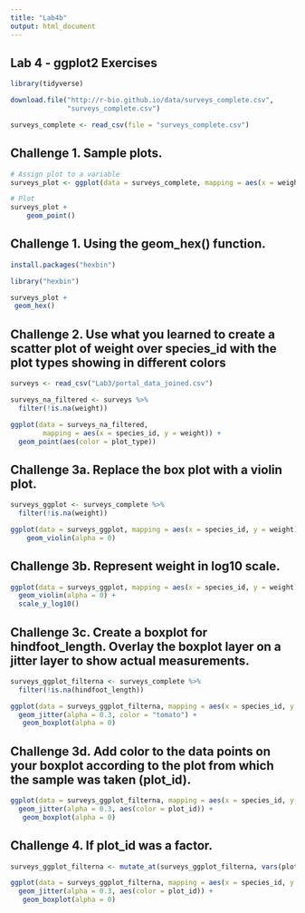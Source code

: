 ```yaml
---
title: "Lab4b"
output: html_document
---
```


## Lab 4 - ggplot2 Exercises

```r
library(tidyverse)
```


```r
download.file("http://r-bio.github.io/data/surveys_complete.csv",
              "surveys_complete.csv")

surveys_complete <- read_csv(file = "surveys_complete.csv")
```

## Challenge 1. Sample plots. 

```r
# Assign plot to a variable
surveys_plot <- ggplot(data = surveys_complete, mapping = aes(x = weight, y = hindfoot_length))
```

```r
# Plot
surveys_plot + 
    geom_point()
```

## Challenge 1. Using the geom_hex() function.

```r
install.packages("hexbin")

library("hexbin")
```


```r
surveys_plot +
 geom_hex()
```

## Challenge 2. Use what you learned to create a scatter plot of weight over species_id with the plot types showing in different colors


```r
surveys <- read_csv("Lab3/portal_data_joined.csv")
```

```r
surveys_na_filtered <- surveys %>%
  filter(!is.na(weight))
```


```r
ggplot(data = surveys_na_filtered, 
        mapping = aes(x = species_id, y = weight)) +
  geom_point(aes(color = plot_type))
```


## Challenge 3a. Replace the box plot with a violin plot.

```r
surveys_ggplot <- surveys_complete %>%
  filter(!is.na(weight))
```


```r
ggplot(data = surveys_ggplot, mapping = aes(x = species_id, y = weight)) +
    geom_violin(alpha = 0)
```


## Challenge 3b. Represent weight in log10 scale.

```r
ggplot(data = surveys_ggplot, mapping = aes(x = species_id, y = weight)) +
  geom_violin(alpha = 0) +
  scale_y_log10()
```


## Challenge 3c. Create a boxplot for hindfoot_length. Overlay the boxplot layer on a jitter layer to show actual measurements.

```r
surveys_ggplot_filterna <- surveys_complete %>%
  filter(!is.na(hindfoot_length))

ggplot(data = surveys_ggplot_filterna, mapping = aes(x = species_id, y = hindfoot_length)) +
  geom_jitter(alpha = 0.3, color = "tomato") +
   geom_boxplot(alpha = 0)
```


## Challenge 3d. Add color to the data points on your boxplot according to the plot from which the sample was taken (plot_id).

```r
ggplot(data = surveys_ggplot_filterna, mapping = aes(x = species_id, y = hindfoot_length)) +
  geom_jitter(alpha = 0.3, aes(color = plot_id)) +
   geom_boxplot(alpha = 0)
```

## Challenge 4. If plot_id was a factor.

```r
surveys_ggplot_filterna <- mutate_at(surveys_ggplot_filterna, vars(plot_id), as.factor)

ggplot(data = surveys_ggplot_filterna, mapping = aes(x = species_id, y = hindfoot_length)) +
  geom_jitter(alpha = 0.3, aes(color = plot_id)) +
   geom_boxplot(alpha = 0)
```












